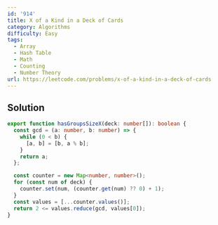 ```yaml
---
id: '914'
title: X of a Kind in a Deck of Cards
category: Algorithms
difficulty: Easy
tags:
  - Array
  - Hash Table
  - Math
  - Counting
  - Number Theory
url: https://leetcode.com/problems/x-of-a-kind-in-a-deck-of-cards
---
```


## Solution

```typescript showLineNumbers
export function hasGroupsSizeX(deck: number[]): boolean {
  const gcd = (a: number, b: number) => {
    while (0 < b) {
      [a, b] = [b, a % b];
    }
    return a;
  };

  const counter = new Map<number, number>();
  for (const num of deck) {
    counter.set(num, (counter.get(num) ?? 0) + 1);
  }
  const values = [...counter.values()];
  return 2 <= values.reduce(gcd, values[0]);
}
```
